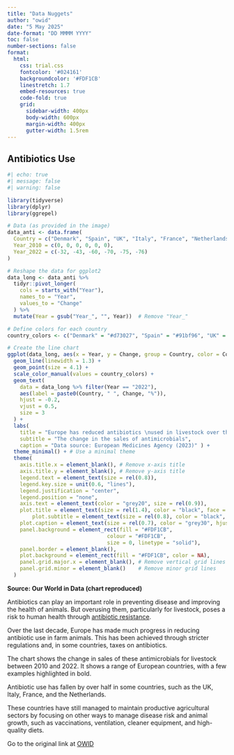 ```yaml
---
title: "Data Nuggets"
author: "owid"
date: "5 May 2025"
date-format: "DD MMMM YYYY"
toc: false
number-sections: false
format:
  html: 
    css: trial.css
    fontcolor: '#024161'
    backgroundcolor: '#FDF1CB'
    linestretch: 1.7
    embed-resources: true
    code-fold: true
    grid:
      sidebar-width: 400px
      body-width: 600px
      margin-width: 400px
      gutter-width: 1.5rem
---
```


## Antibiotics Use

```r
#| echo: true
#| message: false
#| warning: false

library(tidyverse)
library(dplyr)
library(ggrepel)

# Data (as provided in the image)
data_anti <- data.frame(
  Country = c("Denmark", "Spain", "UK", "Italy", "France", "Netherlands"),
  Year_2010 = c(0, 0, 0, 0, 0, 0),
  Year_2022 = c(-32, -43, -60, -70, -75, -76)
)

# Reshape the data for ggplot2
data_long <- data_anti %>%
  tidyr::pivot_longer(
    cols = starts_with("Year"),
    names_to = "Year",
    values_to = "Change"
  ) %>%
  mutate(Year = gsub("Year_", "", Year))  # Remove "Year_"

# Define colors for each country
country_colors <- c("Denmark" = "#d73027", "Spain" = "#91bf96", "UK" = "#2e86ab", "Italy" = "#018000", "France" = "#F5CA45","Netherlands" = "#04078f")

# Create the line chart
ggplot(data_long, aes(x = Year, y = Change, group = Country, color = Country)) +
  geom_line(linewidth = 1.3) +
  geom_point(size = 4.1) +
  scale_color_manual(values = country_colors) +
  geom_text(
    data = data_long %>% filter(Year == "2022"),
    aes(label = paste0(Country, " ", Change, "%")),
    hjust = -0.2,
    vjust = 0.5,
    size = 3
  ) +
  labs(
    title = "Europe has reduced antibiotics \nused in livestock over the past 10 years",
    subtitle = "The change in the sales of antimicrobials",
    caption = "Data source: European Medicines Agency (2023)" ) +
  theme_minimal() + # Use a minimal theme
  theme(
    axis.title.x = element_blank(), # Remove x-axis title
    axis.title.y = element_blank(), # Remove y-axis title
    legend.text = element_text(size = rel(0.8)),
    legend.key.size = unit(0.6, "lines"), 
    legend.justification = "center", 
    legend.position = "none",
    axis.text = element_text(color = "grey20", size = rel(0.9)),
    plot.title = element_text(size = rel(1.4), color = "black", face = "bold", hjust = 0.5),
        plot.subtitle = element_text(size = rel(0.8), color = "black", hjust = 0.5),
    plot.caption = element_text(size = rel(0.7), color = "grey30", hjust = 0),
    panel.background = element_rect(fill = "#FDF1CB",
                                colour = "#FDF1CB",
                                size = 0, linetype = "solid"),
    panel.border = element_blank(),
    plot.background = element_rect(fill = "#FDF1CB", color = NA),
    panel.grid.major.x = element_blank(), # Remove vertical grid lines
    panel.grid.minor = element_blank()    # Remove minor grid lines
  )
```

<strong>Source: Our World in Data (chart reproduced)</strong>

Antibiotics can play an important role in preventing disease and improving the health of animals. But overusing them, particularly for livestock, poses a risk to human health through [antibiotic resistance](https://ourworldindata.org/antibiotics).

Over the last decade, Europe has made much progress in reducing antibiotic use in farm animals. This has been achieved through stricter regulations and, in some countries, taxes on antibiotics.

The chart shows the change in sales of these antimicrobials for livestock between 2010 and 2022. It shows a range of European countries, with a few examples highlighted in bold.

Antibiotic use has fallen by over half in some countries, such as the UK, Italy, France, and the Netherlands.

These countries have still managed to maintain productive agricultural sectors by focusing on other ways to manage disease risk and animal growth, such as vaccinations, ventilation, cleaner equipment, and high-quality diets.

Go to the original link at [OWID](https://ourworldindata.org/data-insights/2)